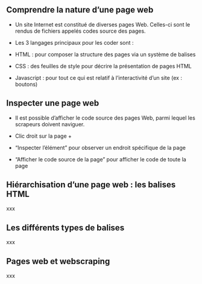 ## Comprendre la nature d'une page web

- Un site Internet est constitué de diverses pages Web. Celles-ci sont le rendus de fichiers appelés codes source des pages.

- Les 3 langages principaux pour les coder sont :
 - HTML : pour composer la structure des pages via un système de balises
 - CSS : des feuilles de style pour décrire la présentation de pages HTML
 - Javascript : pour tout ce qui est relatif à l'interactivité d'un site (ex : boutons)


## Inspecter une page web

- Il est possible d'afficher le code source des pages Web, parmi lequel les scrapeurs doivent naviguer.

- Clic droit sur la page +
 - "Inspecter l'élément" pour observer un endroit spécifique de la page
 - "Afficher le code source de la page" pour afficher le code de toute la page


## Hiérarchisation d'une page web : les balises HTML

xxx

## Les différents types de balises

xxx

## Pages web et webscraping

xxx